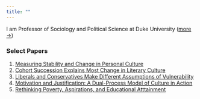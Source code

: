 ```yaml
---
title: ""
---
```


I am Professor of Sociology and Political Science at Duke University \([more &rarr;](/about.qmd)\)

### Select Papers

1. [Measuring Stability and Change in Personal Culture](https://journals.sagepub.com/doi/full/10.1177/0003122420921538){target="_blank"}
1. [Cohort Succession Explains Most Change in Literary Culture](https://sociologicalscience.com/articles-v9-8-184/){target="_blank"}
1. [Liberals and Conservatives Make Different Assumptions of Vulnerability](https://osf.io/preprints/psyarxiv/qsg7j){target="_blank"}
1. [Motivation and Justification: A Dual-Process Model of Culture in Action](https://scholar.google.com/citations?view_op=view_citation&hl=en&user=cr6RG1QAAAAJ&citation_for_view=cr6RG1QAAAAJ:u5HHmVD_uO8C){target="_blank"}
1. [Rethinking Poverty, Aspirations, and Educational Atttainment](https://www.jstor.org/stable/40607609){target="_blank"}
